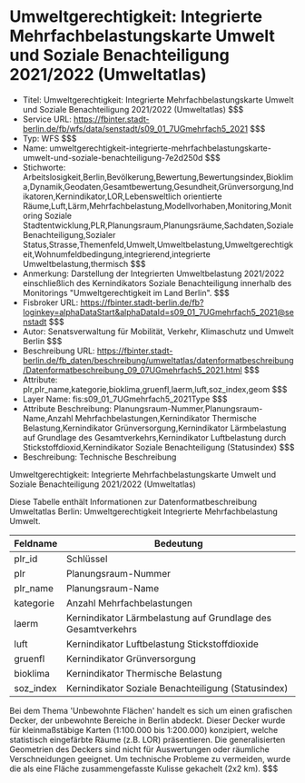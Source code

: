 # Umweltgerechtigkeit: Integrierte Mehrfachbelastungskarte Umwelt und Soziale Benachteiligung 2021/2022 (Umweltatlas)
- Titel: Umweltgerechtigkeit: Integrierte Mehrfachbelastungskarte Umwelt und Soziale Benachteiligung 2021/2022 (Umweltatlas) $$$
- Service URL: https://fbinter.stadt-berlin.de/fb/wfs/data/senstadt/s09_01_7UGmehrfach5_2021 $$$
- Typ: WFS $$$
- Name: umweltgerechtigkeit-integrierte-mehrfachbelastungskarte-umwelt-und-soziale-benachteiligung-7e2d250d $$$
- Stichworte: Arbeitslosigkeit,Berlin,Bevölkerung,Bewertung,Bewertungsindex,Bioklima,Dynamik,Geodaten,Gesamtbewertung,Gesundheit,Grünversorgung,Indikatoren,Kernindikator,LOR,Lebensweltlich orientierte Räume,Luft,Lärm,Mehrfachbelastung,Modellvorhaben,Monitoring,Monitoring Soziale Stadtentwicklung,PLR,Planungsraum,Planungsräume,Sachdaten,Soziale Benachteiligung,Sozialer Status,Strasse,Themenfeld,Umwelt,Umweltbelastung,Umweltgerechtigkeit,Wohnumfeldbedingung,integrierend,integrierte Umweltbelastung,thermisch $$$
- Anmerkung: Darstellung der Integrierten Umweltbelastung 2021/2022 einschließlich des Kernindikators Soziale Benachteiligung innerhalb des Monitorings "Umweltgerechtigkeit im Land Berlin". $$$
- Fisbroker URL: https://fbinter.stadt-berlin.de/fb?loginkey=alphaDataStart&alphaDataId=s09_01_7UGmehrfach5_2021@senstadt $$$
- Autor: Senatsverwaltung für Mobilität, Verkehr, Klimaschutz und Umwelt Berlin $$$
- Beschreibung URL: https://fbinter.stadt-berlin.de/fb_daten/beschreibung/umweltatlas/datenformatbeschreibung/Datenformatbeschreibung_09_07UGmehrfach5_2021.html $$$
- Attribute: plr,plr_name,kategorie,bioklima,gruenfl,laerm,luft,soz_index,geom $$$
- Layer Name: fis:s09_01_7UGmehrfach5_2021Type $$$
- Attribute Beschreibung: Planungsraum-Nummer,Planungsraum-Name,Anzahl Mehrfachbelastungen,Kernindikator Thermische Belastung,Kernindikator Grünversorgung,Kernindikator Lärmbelastung auf Grundlage des Gesamtverkehrs,Kernindikator Luftbelastung durch Stickstoffdioxid,Kernindikator Soziale Benachteiligung (Statusindex) $$$
- Beschreibung: Technische Beschreibung 

Umweltgerechtigkeit: Integrierte Mehrfachbelastungskarte Umwelt und Soziale Benachteiligung 2021/2022 (Umweltatlas)

Diese Tabelle enthält Informationen zur Datenformatbeschreibung Umweltatlas Berlin: Umweltgerechtigkeit Integrierte Mehrfachbelastung Umwelt.

| Feldname   | Bedeutung                                                    |
| ---------- | ------------------------------------------------------------ |
| plr\_id    | Schlüssel                                                    |
| plr        | Planungsraum-Nummer                                          |
| plr\_name  | Planungsraum-Name                                            |
| kategorie  | Anzahl Mehrfachbelastungen                                   |
| laerm      | Kernindikator Lärmbelastung auf Grundlage des Gesamtverkehrs |
| luft       | Kernindikator Luftbelastung Stickstoffdioxide                |
| gruenfl    | Kernindikator Grünversorgung                                 |
| bioklima   | Kernindikator Thermische Belastung                           |
| soz\_index | Kernindikator Soziale Benachteiligung (Statusindex)          |

Bei dem Thema 'Unbewohnte Flächen' handelt es sich um einen grafischen Decker, der unbewohnte Bereiche in Berlin abdeckt. Dieser Decker wurde für kleinmaßstäbige Karten (1:100.000 bis 1:200.000) konzipiert, welche statistisch eingefärbte Räume (z.B. LOR) präsentieren. Die generalisierten Geometrien des Deckers sind nicht für Auswertungen oder räumliche Verschneidungen geeignet. Um technische Probleme zu vermeiden, wurde die als eine Fläche zusammengefasste Kulisse gekachelt (2x2 km). $$$
